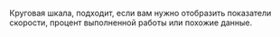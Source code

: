 
<RemadeInfo
  commponentName="Gauge"
  apiUrl="https://g2plot.antv.vision/en/docs/api/plots/gauge"
/>

Круговая шкала, подходит, если вам нужно отобразить показатели скорости, процент выполненной работы или похожие данные.
